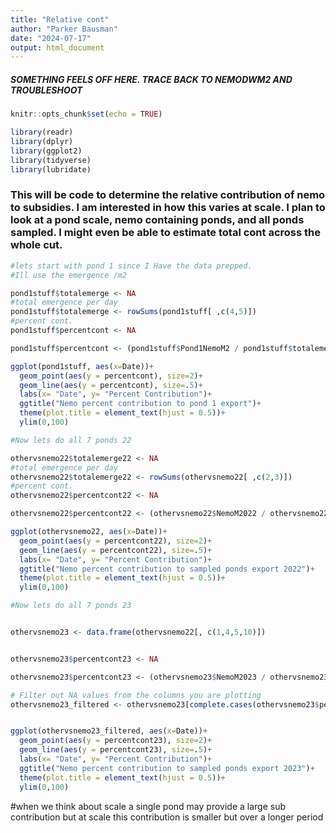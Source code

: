```yaml
---
title: "Relative cont"
author: "Parker Bausman"
date: "2024-07-17"
output: html_document
---
```




##### SOMETHING FEELS OFF HERE. TRACE BACK TO NEMODWM2 AND TROUBLESHOOT 

```r
knitr::opts_chunk$set(echo = TRUE)
```

```r
library(readr)
library(dplyr)
library(ggplot2)
library(tidyverse)
library(lubridate)
```

### This will be code to determine the relative contribution of nemo to subsidies. I am interested in how this varies at scale. I plan to look at a pond scale, nemo containing ponds, and all ponds sampled. I might even be able to estimate total cont across the whole cut. 

```r
#lets start with pond 1 since I Have the data prepped. 
#Ill use the emergence /m2 

pond1stuff$totalemerge <- NA
#total emergence per day 
pond1stuff$totalemerge <- rowSums(pond1stuff[ ,c(4,5)])
#percent cont. 
pond1stuff$percentcont <- NA

pond1stuff$percentcont <- (pond1stuff$Pond1NemoM2 / pond1stuff$totalemerge)*100
```

```r
ggplot(pond1stuff, aes(x=Date))+ 
  geom_point(aes(y = percentcont), size=2)+
  geom_line(aes(y = percentcont), size=.5)+ 
  labs(x= "Date", y= "Percent Contribution")+
  ggtitle("Nemo percent contribution to pond 1 export")+
  theme(plot.title = element_text(hjust = 0.5))+
  ylim(0,100)
```

```r
#Now lets do all 7 ponds 22

othervsnemo22$totalemerge22 <- NA
#total emergence per day 
othervsnemo22$totalemerge22 <- rowSums(othervsnemo22[ ,c(2,3)])
#percent cont. 
othervsnemo22$percentcont22 <- NA

othervsnemo22$percentcont22 <- (othervsnemo22$NemoM2022 / othervsnemo22$totalemerge22)*100
```

```r
ggplot(othervsnemo22, aes(x=Date))+ 
  geom_point(aes(y = percentcont22), size=2)+
  geom_line(aes(y = percentcont22), size=.5)+ 
  labs(x= "Date", y= "Percent Contribution")+
  ggtitle("Nemo percent contribution to sampled ponds export 2022")+
  theme(plot.title = element_text(hjust = 0.5))+
  ylim(0,100)
```
```r
#Now lets do all 7 ponds 23


othervsnemo23 <- data.frame(othervsnemo22[, c(1,4,5,10)])


othervsnemo23$percentcont23 <- NA

othervsnemo23$percentcont23 <- (othervsnemo23$NemoM2023 / othervsnemo23$totalemerge23)*100
```

```r

# Filter out NA values from the columns you are plotting
othervsnemo23_filtered <- othervsnemo23[complete.cases(othervsnemo23$percentcont23), ]


ggplot(othervsnemo23_filtered, aes(x=Date))+ 
  geom_point(aes(y = percentcont23), size=2)+
  geom_line(aes(y = percentcont23), size=.5)+ 
  labs(x= "Date", y= "Percent Contribution")+
  ggtitle("Nemo percent contribution to sampled ponds export 2023")+
  theme(plot.title = element_text(hjust = 0.5))+
  ylim(0,100)
```

#when we think about scale a single pond may provide a large sub contribution but at scale this contribution is smaller but over a longer period 
